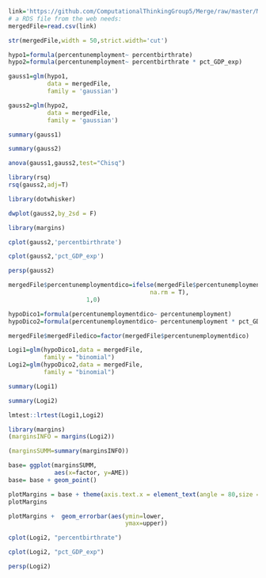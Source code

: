 ```{r}
link='https://github.com/ComputationalThinkingGroup5/Merge/raw/master/MergedData.csv'
# a RDS file from the web needs:
mergedFile=read.csv(link)
```


```{r}
str(mergedFile,width = 50,strict.width='cut')
```


```{r}
hypo1=formula(percentunemployment~ percentbirthrate)
hypo2=formula(percentunemployment~ percentbirthrate * pct_GDP_exp)
```


```{r}
gauss1=glm(hypo1,
           data = mergedFile,
           family = 'gaussian')

gauss2=glm(hypo2,
           data = mergedFile,
           family = 'gaussian')

```
```{r}
summary(gauss1)
```
```{r}
summary(gauss2)
```
```{r}
anova(gauss1,gauss2,test="Chisq")
```

```{r}
library(rsq)
rsq(gauss2,adj=T)
```
```{r}
library(dotwhisker)
```
```{r}
dwplot(gauss2,by_2sd = F)
```
```{r}
library(margins)

cplot(gauss2,'percentbirthrate')
```
```{r}
cplot(gauss2,'pct_GDP_exp')
```
```{r}
persp(gauss2)
```
```{r}
mergedFile$percentunemploymentdico=ifelse(mergedFile$percentunemployment>median(mergedFile$percentunemployment,
                                        na.rm = T),
                      1,0)
```


```{r}
hypoDico1=formula(percentunemploymentdico~ percentunemployment)
hypoDico2=formula(percentunemploymentdico~ percentunemployment * pct_GDP_exp)
```
```{r}
mergedFile$mergedFiledico=factor(mergedFile$percentunemploymentdico)
```


```{r}
Logi1=glm(hypoDico1,data = mergedFile,
          family = "binomial")
Logi2=glm(hypoDico2,data = mergedFile,
          family = "binomial")
```
```{r}
summary(Logi1)
```
```{r}
summary(Logi2)
```
```{r}
lmtest::lrtest(Logi1,Logi2)
```
```{r}
library(margins)
(marginsINFO = margins(Logi2))
```
```{r}
(marginsSUMM=summary(marginsINFO))
```
```{r}
base= ggplot(marginsSUMM,
             aes(x=factor, y=AME))
base= base + geom_point()

plotMargins = base + theme(axis.text.x = element_text(angle = 80,size = 6,hjust = 1))
plotMargins    
```
```{r}
plotMargins +  geom_errorbar(aes(ymin=lower,
                                 ymax=upper))
```
```{r}
cplot(Logi2, "percentbirthrate")
```
```{r}
cplot(Logi2, "pct_GDP_exp")
```
```{r}
persp(Logi2)
```

